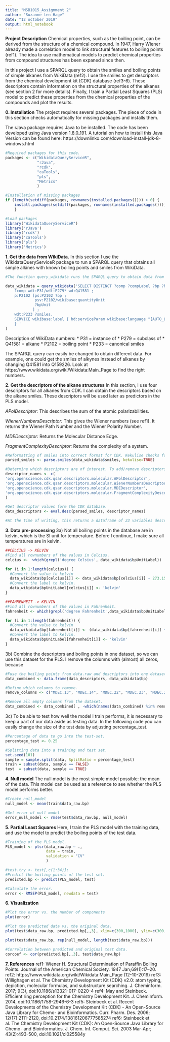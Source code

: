 ---
title: "MSB1015_Assignment 2"
author: "Suzanne ten Hage"
date: "12 october 2019"
output: html_notebook
---

**Project Description**
Chemical properties, such as the boiling point, can be derived from the structure of a chemical compound. In 1947, Harry Wiener already made a correlation model to link structural features to boiling points (ref1). The idea to use mathematical models to predict chemical properties from compound structures has been expaned since then. 

In this project I use a SPARQL query to obtain the smiles and boiling points of simple alkanes from WikiData (ref2). I use the smiles to get descriptors from the chemical development kit (CDK) database (ref3-6). These descriptors contain information on the structural properties of the alkanes (see section 2 for more details). Finally, I train a Partial Least Squares (PLS) model to predict these properties from the chemical properties of the compounds and plot the results. 

**0. Installation**
The project requires several packages. The piece of code in this section checks automatically for missing packages and installs them. 

The rJava package requires Java to be installed. The code has been developed using Java version 1.8.0_191. A tutorial on how to install this Java Version can be found here: https://downlinko.com/download-install-jdk-8-windows.html 

```{r}
#Required packages for this code. 
packages <- c("WikidataQueryServiceR", 
              "rJava", 
              "rcdk", 
              "caTools",
              "pls", 
              "Metrics"
              )

#Installation of missing packages 
if (length(setdiff(packages, rownames(installed.packages()))) > 0) {
    install.packages(setdiff(packages, rownames(installed.packages()))) 
    }

#Load packages
library("WikidataQueryServiceR")
library('rJava')
library('rcdk')
library('caTools')
library('pls')
library('Metrics')

```

**1. Get the data from WikiData.** 
In this section I use the WikidataQueryServiceR package to run a SPARQL query that obtains all simple alkines with known boiling points and smiles from WikiData.

```{r}

#The function query_wikidata runs the SPARQL query to obtain data from the Wikidata database. This returns a dataframe containing the alkane names, boiling points, units and smiles. It also contains the wikidata-links for compounds and units. There are 134 alkanes at the time of writing. 

data_wikidata = query_wikidata('SELECT DISTINCT ?comp ?compLabel ?bp ?bpUnit ?bpUnitLabel ?smiles WHERE {   
    ?comp wdt:P31/wdt:P279* wd:Q41581 ;
    p:P2102 [ps:P2102 ?bp ;           
             psv:P2102/wikibase:quantityUnit  
             ?bpUnit         
            ] ;
    wdt:P233 ?smiles.
    SERVICE wikibase:label { bd:serviceParam wikibase:language "[AUTO_LANGUAGE],en". } 
    } '
)

```
Description of WikiData numbers:
* P31 = instance of
* P279 = subclass of
* Q41581 = alkane
* P2102 = boiling point
* P233 = canonical smiles

The SPARQL query can easily be changed to obtain different data. For example, one could get the smiles of alkynes instead of alkanes by changing Q41581 into Q159226. Look at https://www.wikidata.org/wiki/Wikidata:Main_Page to find the right numbers. 

**2. Get the descriptors of the alkane structures**
In this section, I use four descriptors for all alkanes from CDK. I can obtain the descriptors based on the alkane smiles. These descriptors will be used later as predictors in the PLS model. 

*APolDescriptor:*
This describes the sum of the atomic polarizabilities. 

*WienerNumbersDescriptor:*
This gives the Wiener numbers (see ref1). It returns the Wiener Path Number and the Wiener Polarity Number. 

*MDEDescriptor:*
Returns the Molecular Distance Edge. 

*FragmentComplexityDescriptor:*
Returns the complexity of a system. 

```{r}

#Reformatting of smiles into correct format for CDK. Kekulise checks for electrons, and prevents parsing of incorrect smiles. 
parsed_smiles <- parse.smiles(data_wikidata$smiles, kekulise=TRUE)

#Determine which descriptors are of interest. To add/remove descriptors, change this vector to include the desired descriptors. 
descriptor_names <- c(
'org.openscience.cdk.qsar.descriptors.molecular.APolDescriptor',
'org.openscience.cdk.qsar.descriptors.molecular.WienerNumbersDescriptor',
'org.openscience.cdk.qsar.descriptors.molecular.MDEDescriptor',
'org.openscience.cdk.qsar.descriptors.molecular.FragmentComplexityDescriptor'
)

#Get descriptor values form the CDK database. 
data_descriptors <- eval.desc(parsed_smiles, descriptor_names)

#At the time of writing, this returns a dataframe of 23 variables describing 134 alkanes. 
```

**3. Data pre-processing**
3a) Not all boiling points in the database are in kelvin, which is the SI unit for temperature. Before I continue, I make sure all temperatures are in kelvin. 

```{r}

##CELCIUS -> KELVIN
#Find all rownumbers of the values in Celcius. 
celcius <-  which(grepl('degree Celsius', data_wikidata$bpUnitLabel))

for (i in 1:length(celcius)) {
  #Convert the value to kelvin
  data_wikidata$bp[celcius[i]] <- data_wikidata$bp[celcius[i]] + 273.15
  #Convert the label to kelvin. 
  data_wikidata$bpUnitLabel[celcius[i]] <- 'kelvin'
}

##FAHRENHEIT -> KELVIN
#Find all rownumbers of the values in Fahrenheit. 
fahrenheit <- which(grepl('degree Fahrenheit',data_wikidata$bpUnitLabel))

for (i in 1:length(fahrenheit)) {
  #Convert the value to kelvin
  data_wikidata$bp[fahrenheit[i]] <- (data_wikidata$bp[fahrenheit[i]] + 459.67) * (5/9)
  #Convert the label to kelvin. 
  data_wikidata$bpUnitLabel[fahrenheit[i]] <- 'kelvin'
}

```

3b) Combine the descriptors and boiling points in one dataset, so we can use this dataset for the PLS. I remove the columns with (almost) all zeros, because 
```{r}

#Fuse the boiling points from data.raw and descriptors into one dataset. 
data_combined <- data.frame(data_descriptors, data_wikidata$bp)

#Define which columns to remove. 
remove_columns <- c("MDEC.13", "MDEC.14", "MDEC.22", "MDEC.23", "MDEC.24", "MDEC.33", "MDEC.34", "MDEC.44", "MDEO.11", "MDEO.12", "MDEO.22", "MDEN.11", "MDEN.12", "MDEN.13", "MDEN.22", "MDEN.23", "MDEN.33")

#Remove all empty columns from the dataset.
data_combined <- data_combined[ , -which(names(data_combined) %in% remove_columns)]

```

3c) To be able to test how well the model I train performs, it is necessary to keep a part of our data aside as testing data. In the following code you can easily change the size of the test data by adjusting percentage_test. 
 
```{r}

#Percentage of data to go into the test-set. 
percentage_test <- 0.25

#Splitting data into a training and test set. 
set.seed(101) 
sample = sample.split(data, SplitRatio = percentage_test)
train = subset(data, sample == FALSE)
test  = subset(data, sample == TRUE)

```

**4. Null model**
The null model is the most simple model possible: the mean of the data. This model can be used as a reference to see whether the PLS model performs better. 

```{r}

#Create null_model
null_model <- mean(train$data_raw.bp)

#Get error of null model
error_null_model <- rmse(test$data_raw.bp, null_model)

```

**5. Partial Least Squares**
Here, I train the PLS model with the training data, and use the model to predict the boiling points of the test data. 

```{r}

#Training of the PLS model. 
PLS_model <- plsr(data_raw.bp ~ ., 
                  data = train, 
                  validation = "CV"
                  )

#test.try <- test[,c(1:34)];
#Predict the boiling points of the test set. 
predicted.bp <- predict(PLS_model, test)

#Calculate the error. 
error <- RMSEP(PLS_model, newdata = test)

```

**6. Visualization**

```{r} 

#Plot the error vs. the number of components
plot(error)

#Plot the predicted data vs. the original data. 
plot(test$data_raw.bp, predicted.bp[,,3], xlim=c(300,1000), ylim=c(300,1000))

plot(test$data_raw.bp, rep(null_model, length(test$data_raw.bp)))

#Correlation between predicted and original test data. 
corcoef <- cor(predicted.bp[,,3], test$data_raw.bp) 

```

**7. References**
ref1: Wiener H. Structural Determination of Paraffin Boiling Points. Journal of the American Chemical Society. 1947 Jan;69(1):17–20.
ref2: https://www.wikidata.org/wiki/Wikidata:Main_Page (12-10-2019)
ref3: Willighagen et al. The Chemistry Development Kit (CDK) v2.0: atom typing, depiction, molecular formulas, and substructure searching. J. Cheminform. 2017; 9(3), doi:10.1186/s13321-017-0220-4
ref4: May and Steinbeck. Efficient ring perception for the Chemistry Development Kit. J. Cheminform. 2014, doi:10.1186/1758-2946-6-3
ref5: Steinbeck et al. Recent Developments of the Chemistry Development Kit (CDK) - An Open-Source Java Library for Chemo- and Bioinformatics. Curr. Pharm. Des. 2006; 12(17):2111-2120, doi:10.2174/138161206777585274
ref6: Steinbeck et al. The Chemistry Development Kit (CDK): An Open-Source Java Library for Chemo- and Bioinformatics. J. Chem. Inf. Comput. Sci. 2003 Mar-Apr; 43(2):493-500, doi:10.1021/ci025584y

